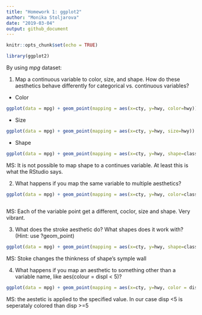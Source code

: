 ```yaml
---
title: "Homework 1: ggplot2"
author: "Monika Stoljarova"
date: "2019-03-04"
output: github_document
---
```


```r
knitr::opts_chunk$set(echo = TRUE)
```

```r
library(ggplot2)
```

By using *mpg* dataset:

1. Map a continuous variable to color, size, and shape. How do these aesthetics behave differently for categorical vs. continuous variables?

- Color
```r
ggplot(data = mpg) + geom_point(mapping = aes(x=cty, y=hwy, color=hwy))
```

- Size
```r
ggplot(data = mpg) + geom_point(mapping = aes(x=cty, y=hwy, size=hwy))
```

- Shape
```r
ggplot(data = mpg) + geom_point(mapping = aes(x=cty, y=hwy, shape=class))+scale_shape_manual(values=1:7)
```
MS: It is not possible to map shape to a continues variable. At least this is what the RStudio says.




2. What happens if you map the same variable to multiple aesthetics?

```r
ggplot(data = mpg) + geom_point(mapping = aes(x=cty, y=hwy, color=class, size=class, shape=class)) + scale_shape_manual(values=1:7
                                                                                                                      )

```
MS: Each of the variable point get a different, coclor, size and shape. Very vibrant. 





3. What does the stroke aesthetic do? What shapes does it work with? (Hint: use ?geom_point)

```r
ggplot(data = mpg) + geom_point(mapping = aes(x=cty, y=hwy, shape=class), stroke=3)+scale_shape_manual(values=1:7)
```
MS: Stoke changes the thinkness of shape's symple wall





4. What happens if you map an aesthetic to something other than a variable name, like aes(colour = displ < 5)?

```r
ggplot(data = mpg) + geom_point(mapping = aes(x=cty, y=hwy, color = displ < 5))
```
MS: the aestetic is applied to the specified value. In our case disp <5 is seperataly colored than disp >=5

